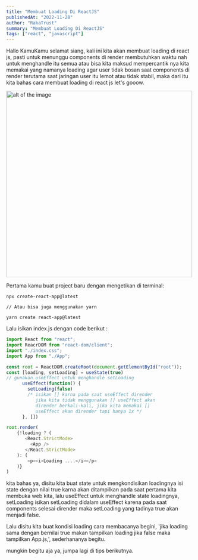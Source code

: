 ```yaml
---
title: "Membuat Loading Di ReactJS"
publishedAt: "2022-11-28"
author: "RakaTrust"
summary: "Membuat Loading Di ReactJS"
tags: ["react", "javascript"]
---
```


Hallo KamuKamu selamat siang, kali ini kita akan membuat loading di react js, pasti untuk menunggu components di render membutuhkan waktu
nah untuk menghandle itu semua atau bisa kita maksud mempercantik nya kita memakai yang namanya loading agar user tidak bosan saat components di
render terutama saat jaringan user itu lemot atau tidak stabil, maka dari itu kita bahas cara membuat loading di react js
let's gooow.

<img
  src="/reactjs.png"
  width="500"
  height="500"
  alt="alt of the image"
  title="title of the image"
/>

Pertama kamu buat project baru dengan mengetikan di terminal:

```jsx:terminal
npx create-react-app@latest

// Atau bisa juga menggunakan yarn

yarn create react-app@latest
```

Lalu isikan index.js dengan code berikut :

```jsx:index.js
import React from "react";
import ReacrDOM from "react-dom/client";
import "./index.css";
import App from "./App";

const root = ReactDOM.createRoot(document.getElementById("root"));
const [loading, setLoading] = useState(true)
// gunakan useEffect untuk menghandle setLoading
      useEffect(function() {
        setLoading(false)
        /* isikan [] karna pada saat useEffect dirender
           jika kita tidak menggunakan [] useEffect akan
           dirender berkali-kali, jika kita memakai []
           useEffect akan dirender tapi hanya 1x */
      }, [])

root.render(
    {!loading ? (
       <React.StrictMode>
         <App />
       </React.StrictMode>
    ): (
        <p><i>Loading ....</i></p>
    )}
)
```

kita bahas ya, disitu kita buat state untuk mengkondisikan loadingnya
isi state dengan nilai true karna akan ditampilkan
pada saat pertama kita membuka web kita, lalu useEffect
untuk menghandle state loadingnya, setLoading isikan setLoading didalam useEffect karena pada saat
components selesai dirender maka setLoading
yang tadinya true akan menjadi false.

Lalu disitu kita buat kondisi loading cara membacanya begini,
'jika loading sama dengan bernilai true makan tampilkan loading
jika false maka tampilkan App.js,', sederhananya begitu.

mungkin begitu aja ya, jumpa lagi di tips berikutnya.
